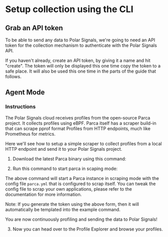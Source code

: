 # Setup collection using the CLI

## Grab an API token

To be able to send any data to Polar Signals, we're going to need an API token for the
collection mechanism to authenticate with the Polar Signals API.

If you haven't already, create an API token, by giving it a name and hit "create". The
token will only be displayed this one time copy the token to a safe place. It will
also be used this one time in the parts of the guide that follows.

## Agent Mode

### Instructions

The Polar Signals cloud receives profiles from the open-source Parca project. It collects profiles using eBPF. Parca itself has a scraper build-in that can scrape pprof format Profiles from HTTP endpoints, much like Prometheus for metrics.

Here we'll see how to setup a simple scraper to collect profiles from a local HTTP endpoint and send it to your Polar Signals project.

1. Download the latest Parca binary using this command:

2. Run this command to start parca in scaping mode:

The above command will start a Parca instance in scraping mode with the config file `parca.yml` that is configured to scrap itself. You can tweak the config file to scrap your own applications, please refer to the documentation for more information.

Note: If you generate the token using the above form, then it will automatically be templated into the example command.

You are now continuously profiling and sending the data to Polar Signals!

3. Now you can head over to the Profile Explorer and browse your profiles.
